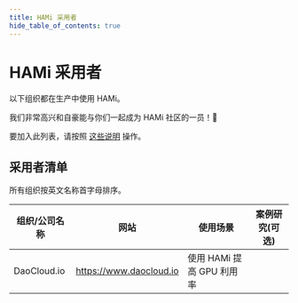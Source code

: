 ```yaml
---
title: HAMi 采用者
hide_table_of_contents: true
---
```


# HAMi 采用者

以下组织都在生产中使用 HAMi。

我们非常高兴和自豪能与你们一起成为 HAMi 社区的一员！💖

要加入此列表，请按照 [这些说明](https://project-hami.io/docs/contributor/adopters) 操作。

## 采用者清单

所有组织按英文名称首字母排序。

| 组织/公司名称 | 网站                    | 使用场景                  | 案例研究(可选) |
| ------------- | ----------------------- | ------------------------- | -------------- |
| DaoCloud.io   | https://www.daocloud.io | 使用 HAMi 提高 GPU 利用率 |                |

